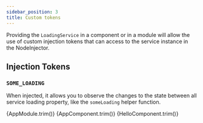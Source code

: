 ```yaml
---
sidebar_position: 3
title: Custom tokens
---
```



Providing the `LoadingService` in a component or in a module will allow the use of custom injection tokens that
can access to the service instance in the NodeInjector.

## Injection Tokens

### `SOME_LOADING`

When injected, it allows you to observe the changes to the state between all service loading property, like the `someLoading`
helper function.

<Tabs>
  <TabItem value="app.module.ts" label="src/app/app.module.ts" default>
    <CodeBlock className="language-ts">{AppModule.trim()}</CodeBlock>
  </TabItem>
  <TabItem value="app.component.ts" label="src/app/app.component.ts" default>
    <CodeBlock className="language-ts">{AppComponent.trim()}</CodeBlock>
  </TabItem>
  <TabItem
    value="hello.component.ts"
    label="src/app/hello.component.ts"
    default
  >
    <CodeBlock className="language-ts">{HelloComponent.trim()}</CodeBlock>
  </TabItem>
</Tabs>
